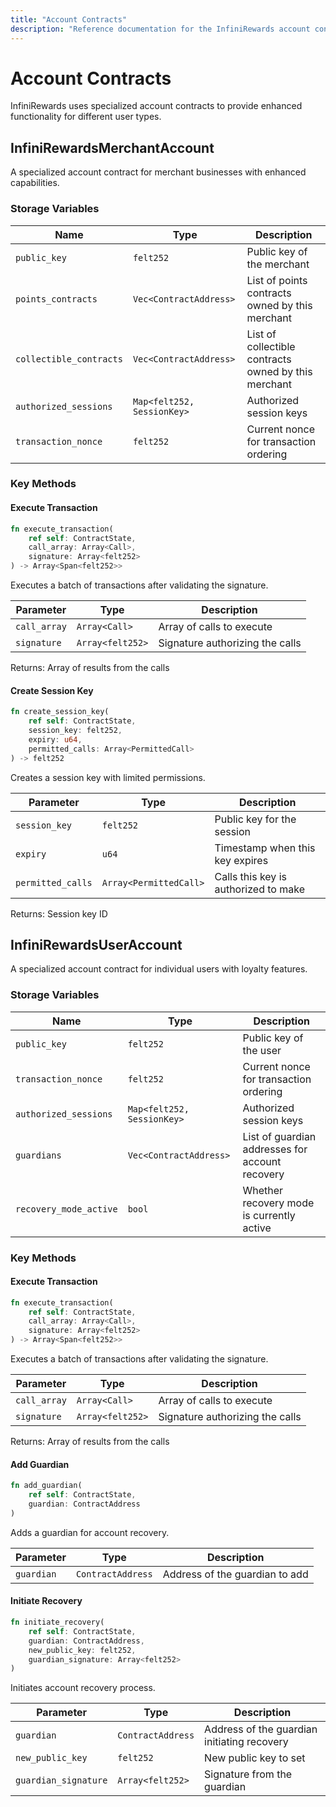 ```yaml
---
title: "Account Contracts"
description: "Reference documentation for the InfiniRewards account contracts"
---
```


# Account Contracts

InfiniRewards uses specialized account contracts to provide enhanced functionality for different user types.

## InfiniRewardsMerchantAccount

A specialized account contract for merchant businesses with enhanced capabilities.

### Storage Variables

| Name | Type | Description |
|------|------|-------------|
| `public_key` | `felt252` | Public key of the merchant |
| `points_contracts` | `Vec<ContractAddress>` | List of points contracts owned by this merchant |
| `collectible_contracts` | `Vec<ContractAddress>` | List of collectible contracts owned by this merchant |
| `authorized_sessions` | `Map<felt252, SessionKey>` | Authorized session keys |
| `transaction_nonce` | `felt252` | Current nonce for transaction ordering |

### Key Methods

#### Execute Transaction

```rust
fn execute_transaction(
    ref self: ContractState,
    call_array: Array<Call>,
    signature: Array<felt252>
) -> Array<Span<felt252>>
```

Executes a batch of transactions after validating the signature.

| Parameter | Type | Description |
|-----------|------|-------------|
| `call_array` | `Array<Call>` | Array of calls to execute |
| `signature` | `Array<felt252>` | Signature authorizing the calls |

Returns: Array of results from the calls

#### Create Session Key

```rust
fn create_session_key(
    ref self: ContractState,
    session_key: felt252,
    expiry: u64,
    permitted_calls: Array<PermittedCall>
) -> felt252
```

Creates a session key with limited permissions.

| Parameter | Type | Description |
|-----------|------|-------------|
| `session_key` | `felt252` | Public key for the session |
| `expiry` | `u64` | Timestamp when this key expires |
| `permitted_calls` | `Array<PermittedCall>` | Calls this key is authorized to make |

Returns: Session key ID

## InfiniRewardsUserAccount

A specialized account contract for individual users with loyalty features.

### Storage Variables

| Name | Type | Description |
|------|------|-------------|
| `public_key` | `felt252` | Public key of the user |
| `transaction_nonce` | `felt252` | Current nonce for transaction ordering |
| `authorized_sessions` | `Map<felt252, SessionKey>` | Authorized session keys |
| `guardians` | `Vec<ContractAddress>` | List of guardian addresses for account recovery |
| `recovery_mode_active` | `bool` | Whether recovery mode is currently active |

### Key Methods

#### Execute Transaction

```rust
fn execute_transaction(
    ref self: ContractState,
    call_array: Array<Call>,
    signature: Array<felt252>
) -> Array<Span<felt252>>
```

Executes a batch of transactions after validating the signature.

| Parameter | Type | Description |
|-----------|------|-------------|
| `call_array` | `Array<Call>` | Array of calls to execute |
| `signature` | `Array<felt252>` | Signature authorizing the calls |

Returns: Array of results from the calls

#### Add Guardian

```rust
fn add_guardian(
    ref self: ContractState,
    guardian: ContractAddress
)
```

Adds a guardian for account recovery.

| Parameter | Type | Description |
|-----------|------|-------------|
| `guardian` | `ContractAddress` | Address of the guardian to add |

#### Initiate Recovery

```rust
fn initiate_recovery(
    ref self: ContractState,
    guardian: ContractAddress,
    new_public_key: felt252,
    guardian_signature: Array<felt252>
)
```

Initiates account recovery process.

| Parameter | Type | Description |
|-----------|------|-------------|
| `guardian` | `ContractAddress` | Address of the guardian initiating recovery |
| `new_public_key` | `felt252` | New public key to set |
| `guardian_signature` | `Array<felt252>` | Signature from the guardian | 
